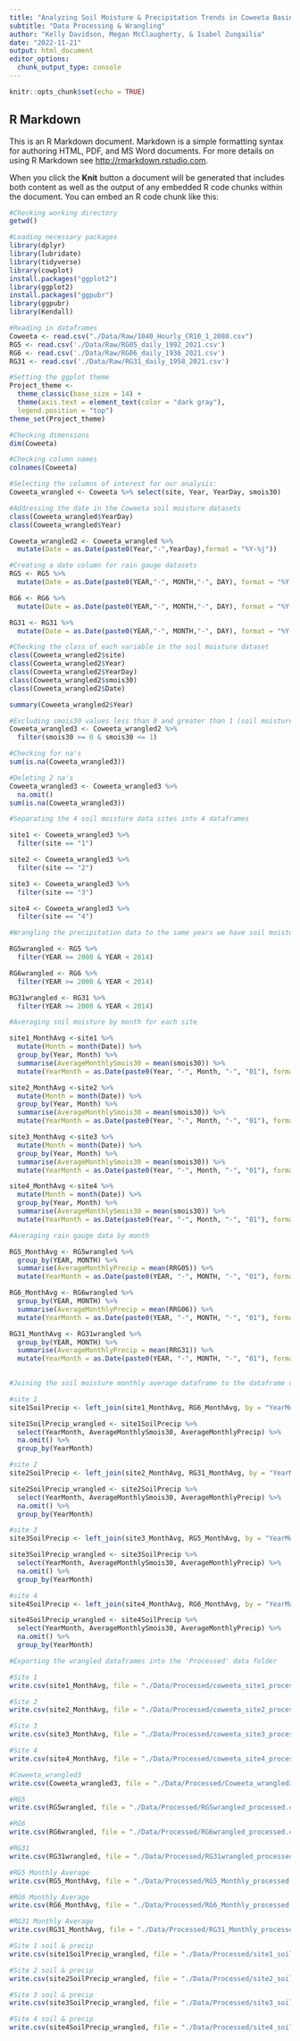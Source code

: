 ```yaml
---
title: "Analyzing Soil Moisture & Precipitation Trends in Coweeta Basin LTER Site"
subtitle: "Data Processing & Wrangling"
author: "Kelly Davidson, Megan McClaugherty, & Isabel Zungailia"
date: "2022-11-21"
output: html_document
editor_options: 
  chunk_output_type: console
---
```


```r
knitr::opts_chunk$set(echo = TRUE)
```

## R Markdown

This is an R Markdown document. Markdown is a simple formatting syntax for authoring HTML, PDF, and MS Word documents. For more details on using R Markdown see <http://rmarkdown.rstudio.com>.

When you click the **Knit** button a document will be generated that includes both content as well as the output of any embedded R code chunks within the document. You can embed an R code chunk like this:

```r
#Checking working directory
getwd()

#Loading necessary packages
library(dplyr)
library(lubridate)
library(tidyverse)
library(cowplot)
install.packages("ggplot2")
library(ggplot2)
install.packages("ggpubr")
library(ggpubr)
library(Kendall)

#Reading in dataframes
Coweeta <- read.csv("./Data/Raw/1040_Hourly_CR10_1_2080.csv")
RG5 <- read.csv('./Data/Raw/RG05_daily_1992_2021.csv')
RG6 <- read.csv('./Data/Raw/RG06_daily_1936_2021.csv')
RG31 <- read.csv('./Data/Raw/RG31_daily_1958_2021.csv')

#Setting the ggplot theme
Project_theme <-
  theme_classic(base_size = 14) +
  theme(axis.text = element_text(color = "dark gray"), 
  legend.position = "top")
theme_set(Project_theme)

```

```r
#Checking dimensions
dim(Coweeta)

#Checking column names
colnames(Coweeta)

#Selecting the columns of interest for our analysis:
Coweeta_wrangled <- Coweeta %>% select(site, Year, YearDay, smois30)

```

```r
#Addressing the date in the Coweeta soil moisture datasets
class(Coweeta_wrangled$YearDay)
class(Coweeta_wrangled$Year)

Coweeta_wrangled2 <- Coweeta_wrangled %>% 
  mutate(Date = as.Date(paste0(Year,"-",YearDay),format = "%Y-%j"))

#Creating a date column for rain gauge datasets
RG5 <- RG5 %>% 
  mutate(Date = as.Date(paste0(YEAR,"-", MONTH,"-", DAY), format = "%Y-%m-%d"))

RG6 <- RG6 %>% 
  mutate(Date = as.Date(paste0(YEAR,"-", MONTH,"-", DAY), format = "%Y-%m-%d"))

RG31 <- RG31 %>% 
  mutate(Date = as.Date(paste0(YEAR,"-", MONTH,"-", DAY), format = "%Y-%m-%d"))

```

```r
#Checking the class of each variable in the soil moisture dataset
class(Coweeta_wrangled2$site)
class(Coweeta_wrangled2$Year)
class(Coweeta_wrangled2$YearDay)
class(Coweeta_wrangled2$smois30)
class(Coweeta_wrangled2$Date)

summary(Coweeta_wrangled2$Year)

```

```r
#Excluding smois30 values less than 0 and greater than 1 (soil moisture expressed as percent water content)
Coweeta_wrangled3 <- Coweeta_wrangled2 %>% 
  filter(smois30 >= 0 & smois30 <= 1)

#Checking for na's
sum(is.na(Coweeta_wrangled3))

#Deleting 2 na's
Coweeta_wrangled3 <- Coweeta_wrangled3 %>% 
  na.omit()
sum(is.na(Coweeta_wrangled3))

```

```r
#Separating the 4 soil moisture data sites into 4 dataframes

site1 <- Coweeta_wrangled3 %>% 
  filter(site == "1")

site2 <- Coweeta_wrangled3 %>% 
  filter(site == "2")

site3 <- Coweeta_wrangled3 %>% 
  filter(site == "3") 

site4 <- Coweeta_wrangled3 %>% 
  filter(site == "4")

```

```r
#Wrangling the precipitation data to the same years we have soil moisture data for 

RG5wrangled <- RG5 %>% 
  filter(YEAR >= 2000 & YEAR < 2014)

RG6wrangled <- RG6 %>% 
  filter(YEAR >= 2000 & YEAR < 2014)

RG31wrangled <- RG31 %>% 
  filter(YEAR >= 2000 & YEAR < 2014)

```

```r
#Averaging soil moisture by month for each site

site1_MonthAvg <-site1 %>% 
  mutate(Month = month(Date)) %>% 
  group_by(Year, Month) %>% 
  summarise(AverageMonthlySmois30 = mean(smois30)) %>% 
  mutate(YearMonth = as.Date(paste0(Year, "-", Month, "-", "01"), format = "%Y-%m-%d"))

site2_MonthAvg <-site2 %>% 
  mutate(Month = month(Date)) %>% 
  group_by(Year, Month) %>% 
  summarise(AverageMonthlySmois30 = mean(smois30)) %>% 
  mutate(YearMonth = as.Date(paste0(Year, "-", Month, "-", "01"), format = "%Y-%m-%d"))

site3_MonthAvg <-site3 %>% 
  mutate(Month = month(Date)) %>% 
  group_by(Year, Month) %>% 
  summarise(AverageMonthlySmois30 = mean(smois30)) %>% 
  mutate(YearMonth = as.Date(paste0(Year, "-", Month, "-", "01"), format = "%Y-%m-%d"))

site4_MonthAvg <-site4 %>% 
  mutate(Month = month(Date)) %>% 
  group_by(Year, Month) %>% 
  summarise(AverageMonthlySmois30 = mean(smois30)) %>% 
  mutate(YearMonth = as.Date(paste0(Year, "-", Month, "-", "01"), format = "%Y-%m-%d"))

```

```r
#Averaging rain gauge data by month

RG5_MonthAvg <- RG5wrangled %>% 
  group_by(YEAR, MONTH) %>% 
  summarise(AverageMonthlyPrecip = mean(RRG05)) %>% 
  mutate(YearMonth = as.Date(paste0(YEAR, "-", MONTH, "-", "01"), format = "%Y-%m-%d"))

RG6_MonthAvg <- RG6wrangled %>% 
  group_by(YEAR, MONTH) %>% 
  summarise(AverageMonthlyPrecip = mean(RRG06)) %>% 
  mutate(YearMonth = as.Date(paste0(YEAR, "-", MONTH, "-", "01"), format = "%Y-%m-%d"))

RG31_MonthAvg <- RG31wrangled %>% 
  group_by(YEAR, MONTH) %>% 
  summarise(AverageMonthlyPrecip = mean(RRG31)) %>% 
  mutate(YearMonth = as.Date(paste0(YEAR, "-", MONTH, "-", "01"), format = "%Y-%m-%d"))
  
```

```r
#Joining the soil moisture monthly average dataframe to the dataframe of monthly precipitation from the nearest rain gauge

#site 1
site1SoilPrecip <- left_join(site1_MonthAvg, RG6_MonthAvg, by = "YearMonth")

site1SoilPrecip_wrangled <- site1SoilPrecip %>% 
  select(YearMonth, AverageMonthlySmois30, AverageMonthlyPrecip) %>% 
  na.omit() %>% 
  group_by(YearMonth)

#site 2
site2SoilPrecip <- left_join(site2_MonthAvg, RG31_MonthAvg, by = "YearMonth")

site2SoilPrecip_wrangled <- site2SoilPrecip %>% 
  select(YearMonth, AverageMonthlySmois30, AverageMonthlyPrecip) %>% 
  na.omit() %>% 
  group_by(YearMonth)

#site 3
site3SoilPrecip <- left_join(site3_MonthAvg, RG5_MonthAvg, by = "YearMonth")

site3SoilPrecip_wrangled <- site3SoilPrecip %>% 
  select(YearMonth, AverageMonthlySmois30, AverageMonthlyPrecip) %>% 
  na.omit() %>% 
  group_by(YearMonth)

#site 4
site4SoilPrecip <- left_join(site4_MonthAvg, RG6_MonthAvg, by = "YearMonth")

site4SoilPrecip_wrangled <- site4SoilPrecip %>% 
  select(YearMonth, AverageMonthlySmois30, AverageMonthlyPrecip) %>% 
  na.omit() %>% 
  group_by(YearMonth)

```

```r
#Exporting the wrangled dataframes into the 'Processed' data folder

#Site 1
write.csv(site1_MonthAvg, file = "./Data/Processed/coweeta_site1_processed.csv", row.names = FALSE)

#Site 2
write.csv(site2_MonthAvg, file = "./Data/Processed/coweeta_site2_processed.csv", row.names = FALSE)

#Site 3
write.csv(site3_MonthAvg, file = "./Data/Processed/coweeta_site3_processed.csv", row.names = FALSE)

#Site 4
write.csv(site4_MonthAvg, file = "./Data/Processed/coweeta_site4_processed.csv", row.names = FALSE)

#Coweeta_wrangled3
write.csv(Coweeta_wrangled3, file = "./Data/Processed/Coweeta_wrangled3_processed.csv", row.names = FALSE)

#RG5
write.csv(RG5wrangled, file = "./Data/Processed/RG5wrangled_processed.csv", row.names = FALSE)

#RG6
write.csv(RG6wrangled, file = "./Data/Processed/RG6wrangled_processed.csv", row.names = FALSE)

#RG31
write.csv(RG31wrangled, file = "./Data/Processed/RG31wrangled_processed.csv", row.names = FALSE)

#RG5 Monthly Average
write.csv(RG5_MonthAvg, file = "./Data/Processed/RG5_Monthly_processed.csv", row.names = FALSE)

#RG6 Monthly Average
write.csv(RG6_MonthAvg, file = "./Data/Processed/RG6_Monthly_processed.csv", row.names = FALSE)

#RG31 Monthly Average
write.csv(RG31_MonthAvg, file = "./Data/Processed/RG31_Monthly_processed.csv", row.names = FALSE)

#Site 1 soil & precip
write.csv(site1SoilPrecip_wrangled, file = "./Data/Processed/site1_soil_precip_processed.csv", row.names = FALSE)

#Site 2 soil & precip
write.csv(site2SoilPrecip_wrangled, file = "./Data/Processed/site2_soil_precip_processed.csv", row.names = FALSE)

#Site 3 soil & precip
write.csv(site3SoilPrecip_wrangled, file = "./Data/Processed/site3_soil_precip_processed.csv", row.names = FALSE)

#Site 4 soil & precip
write.csv(site4SoilPrecip_wrangled, file = "./Data/Processed/site4_soil_precip_processed.csv", row.names = FALSE)

```

```r
```

